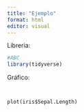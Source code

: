 ---
title: "Ejemplo"
format: html
editor: visual
---

Libreria:

```{r}
#ABC
library(tidyverse)


```

Gráfico:

```{r}

```

```{#Grafico}

plot(iris$Sepal.Length)


```
